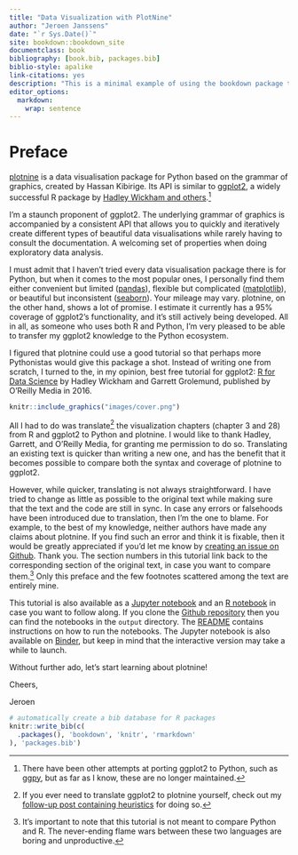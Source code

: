 ```yaml
---
title: "Data Visualization with PlotNine"
author: "Jeroen Janssens"
date: "`r Sys.Date()`"
site: bookdown::bookdown_site
documentclass: book
bibliography: [book.bib, packages.bib]
biblio-style: apalike
link-citations: yes
description: "This is a minimal example of using the bookdown package to write a book. The output format for this example is bookdown::gitbook."
editor_options: 
  markdown: 
    wrap: sentence
---
```


# Preface

[plotnine](https://github.com/has2k1/plotnine) is a data visualisation package for Python based on the grammar of graphics, created by Hassan Kibirige.
Its API is similar to [ggplot2](https://ggplot2.tidyverse.org/), a widely successful R package by [Hadley Wickham and others](https://ggplot2.tidyverse.org/authors.html).[^index-1]

[^index-1]: There have been other attempts at porting ggplot2 to Python, such as [ggpy](https://github.com/yhat/ggpy), but as far as I know, these are no longer maintained.

I'm a staunch proponent of ggplot2.
The underlying grammar of graphics is accompanied by a consistent API that allows you to quickly and iteratively create different types of beautiful data visualisations while rarely having to consult the documentation.
A welcoming set of properties when doing exploratory data analysis.

I must admit that I haven't tried every data visualisation package there is for Python, but when it comes to the most popular ones, I personally find them either convenient but limited ([pandas](https://pandas.pydata.org/pandas-docs/stable/user_guide/visualization.html)), flexible but complicated ([matplotlib](https://matplotlib.org/)), or beautiful but inconsistent ([seaborn](https://seaborn.pydata.org/)).
Your mileage may vary.
plotnine, on the other hand, shows a lot of promise.
I estimate it currently has a 95% coverage of ggplot2's functionality, and it's still actively being developed.
All in all, as someone who uses both R and Python, I'm very pleased to be able to transfer my ggplot2 knowledge to the Python ecosystem.

I figured that plotnine could use a good tutorial so that perhaps more Pythonistas would give this package a shot.
Instead of writing one from scratch, I turned to the, in my opinion, best free tutorial for ggplot2: [R for Data Science](https://r4ds.had.co.nz/) by Hadley Wickham and Garrett Grolemund, published by O'Reilly Media in 2016.

```r
knitr::include_graphics("images/cover.png")
```


All I had to do was translate^[If you ever need to translate ggplot2 to plotnine yourself, check out my [follow-up post containing heuristics](/blog/heuristics-for-translating-ggplot2-to-plotnine) for doing so.] the visualization chapters (chapter 3 and 28) from R and ggplot2 to Python and plotnine.
I would like to thank Hadley, Garrett, and O'Reilly Media, for granting me permission to do so.
Translating an existing text is quicker than writing a new one, and has the benefit that it becomes possible to compare both the syntax and coverage of plotnine to ggplot2.

However, while quicker, translating is not always straightforward.
I have tried to change as little as possible to the original text while making sure that the text and the code are still in sync.
In case any errors or falsehoods have been introduced due to translation, then I'm the one to blame.
For example, to the best of my knowledge, neither authors have made any claims about plotnine.
If you find such an error and think it is fixable, then it would be greatly appreciated if you'd let me know by [creating an issue on Github](https://github.com/datascienceworkshops/r4ds-python-plotnine/issues).
Thank you.
The section numbers in this tutorial link back to the corresponding section of the original text, in case you want to compare them.^[It's important to note that this tutorial is not meant to compare Python and R.
The never-ending flame wars between these two languages are boring and unproductive.] Only this preface and the few footnotes scattered among the text are entirely mine.

This tutorial is also available as a [Jupyter notebook](https://github.com/datascienceworkshops/r4ds-python-plotnine/blob/master/output/r4ds-python-plotnine.ipynb) and an [R notebook](https://github.com/datascienceworkshops/r4ds-python-plotnine/blob/master/output/r4ds-python-plotnine.Rmd) in case you want to follow along.
If you clone the [Github repository](https://github.com/datascienceworkshops/r4ds-python-plotnine) then you can find the notebooks in the `output` directory.
The [README](https://github.com/datascienceworkshops/r4ds-python-plotnine/blob/master/README.md) contains instructions on how to run the notebooks.
The Jupyter notebook is also available on [Binder](https://mybinder.org/v2/gh/datascienceworkshops/r4ds-python-plotnine/master?filepath=output%2Fr4ds-python-plotnine.ipynb), but keep in mind that the interactive version may take a while to launch.

Without further ado, let's start learning about plotnine!

Cheers,

Jeroen

```r
# automatically create a bib database for R packages
knitr::write_bib(c(
  .packages(), 'bookdown', 'knitr', 'rmarkdown'
), 'packages.bib')
```

